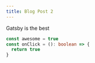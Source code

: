 ```yaml
---
title: Blog Post 2
---
```


Gatsby is the best

```ts {2-3}
const awesome = true
const onClick = (): boolean => {
  return true
}
```
